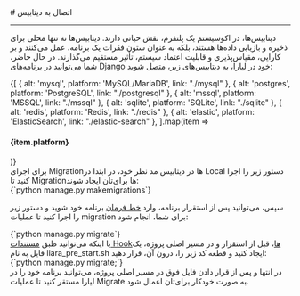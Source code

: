 

<Layout>
<Head>
<title>مستندات اتصال به دیتابیس‌ها در Django - لیارا</title>

<meta property="og:title" content="مستندات خدمات رایانش ابری لیارا" />
<meta property="og:description" content="مستندات مربوط به اتصال به دیتابیس‌ها در پلتفرم Django در لیارا"  />
<meta property="og:image" content="https://media.liara.ir/logos/liara-poster.jpg" />
</Head>
# اتصال به دیتابیس 
<hr className="mb-2" />

دیتابیس‌ها، در اکوسیستم یک پلتفرم، نقش حیاتی دارند. دیتابیس‌ها نه تنها محلی برای ذخیره و بازیابی داده‌ها هستند، بلکه به عنوان ستون فقرات یک برنامه، عمل می‌کنند و بر کارایی، مقیاس‌پذیری و قابلیت اعتماد سیستم، تأثیر مستقیم می‌گذارند.
در حال حاضر، شما می‌توانید در برنامه‌های Django خود در لیارا، به دیتابیس‌های زیر، متصل شوید:
<div className='h-2' />
<div className="grid md:grid-cols-3 gap-4">
            {[
    { alt: 'mysql', platform: 'MySQL/MariaDB', link: "./mysql" },
    { alt: 'postgres', platform: 'PostgreSQL', link: "./postgresql" },
    { alt: 'mssql', platform: 'MSSQL', link: "./mssql" },
    { alt: 'sqlite', platform: 'SQLite', link: "./sqlite" },
    { alt: 'redis', platform: 'Redis', link: "./redis" },
    { alt: 'elastic', platform: 'ElasticSearch', link: "./elastic-search" },
  ].map(item =>
    <Link href={item.link}>
    <Card className="flex cursor-pointer w-full items-center justify-between">
        <div className="flex items-center gap-3">
        <div className="w-[40px] p-1  bg-[#333] rounded-lg">
            <PlatformIcon platform={item.alt} />
        </div>
        <h4>
            {item.platform}
        </h4>
        </div>
        <GoArrowLeft className="ml-1" />
    </Card>
    </Link>
            )}
          </div>
<Section id="migrate-db" title="اجرای Migrationها در دیتابیس‌" />
برای اجرای Migrationها در دیتابیس مد نظر خود، در ابتدا در Local دستور زیر را اجرا کنید تا Migrationها برای‌تان ایجاد شوند:

<div className='h-2' />
<div dir='ltr'>
    <Highlight className="bash">
        {`python manage.py makemigrations`}        
    </Highlight>
</div>
<div className='h-2' />

سپس،
 می‌توانید پس از استقرار برنامه، وارد <a href="/paas/details/console-shell" className="text-[#2196f3] ">خط فرمان</a> برنامه خود شوید و دستور زیر را اجرا کنید تا عملیات migration برای شما، انجام شود:

<div className='h-2' />
<div dir='ltr'>
    <Highlight className="bash">
        {`python manage.py migrate`}        
    </Highlight>
</div>
<div className='h-2' />
یا اینکه می‌توانید طبق <a href="../../use-hooks" className="text-[#2196f3] ">مستندات Hookها</a>، قبل از استقرار و در مسیر اصلی پروژه، یک فایل به نام <Important>liara_pre_start.sh</Important> ایجاد کنید و قطعه کد زیر را، درون آن، قرار دهید:
<div className='h-2' />
<div dir='ltr'>
    <Highlight className="sh">
        {`python manage.py migrate;`}        
    </Highlight>
</div>
<div className='h-2' />
در انتها و پس از قرار دادن فایل فوق در مسیر اصلی پروژه، می‌توانید برنامه خود را در لیارا مستقر کنید تا عملیات Migrate به صورت خودکار برای‌تان اعمال شود.


</Layout>